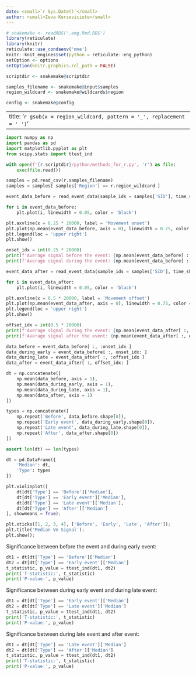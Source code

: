 ```yaml
---
date: <small>`r Sys.Date()`</small>
author: <small>Ieva Kerseviciute</small>
---
```


```r
# snakemake <- readRDS('.emg.Rmd.RDS')
library(reticulate)
library(knitr)
reticulate::use_condaenv('mne')
knitr::knit_engines$set(python = reticulate::eng_python)
setOption <- options
setOption(knitr.graphics.rel_path = FALSE)
```

```r
scriptdir <- snakemake@scriptdir

samples_filename <- snakemake@input$samples
region_wildcard <- snakemake@wildcards$region

config <- snakemake@config
```

---
title: '`r gsub(x = region_wildcard, pattern = '_', replacement = ' ')`'
---

```python
import numpy as np
import pandas as pd
import matplotlib.pyplot as plt
from scipy.stats import ttest_ind

with open(f'{r.scriptdir}/python/methods_for_r.py', 'r') as file:
    exec(file.read())

samples = pd.read_csv(r.samples_filename)
samples = samples[ samples['Region'] == r.region_wildcard ]

event_data_before = read_event_data(sample_ids = samples['SID'], time_shift = -0.25, event_length = 0.5)
```

```python
for i in event_data_before:
    plt.plot(i, linewidth = 0.05, color = 'black')

plt.axvline(x = 0.25 * 20000, label = 'Movement onset')
plt.plot(np.mean(event_data_before, axis = 0), linewidth = 0.75, color = 'red', label = 'Average')
plt.legend(loc = 'upper right')
plt.show()
```

```python
onset_idx = int(0.25 * 20000)
print(f'Average signal before the event: {np.mean(event_data_before[ :, :onset_idx ])}')
print(f'Average signal during the event: {np.mean(event_data_before[ :, onset_idx: ])}')
```

```python
event_data_after = read_event_data(sample_ids = samples['SID'], time_shift = 0.25, event_length = 0.5)
```

```python
for i in event_data_after:
    plt.plot(i, linewidth = 0.05, color = 'black')

plt.axvline(x = 0.5 * 20000, label = 'Movement offset')
plt.plot(np.mean(event_data_after, axis = 0), linewidth = 0.75, color = 'red', label = 'Average')
plt.legend(loc = 'upper right')
plt.show()
```

```python
offset_idx = int(0.5 * 20000)
print(f'Average signal during the event: {np.mean(event_data_after[ :, :offset_idx ])}')
print(f'Average signal after the event: {np.mean(event_data_after[ :, offset_idx: ])}')
```

```python
data_before = event_data_before[ :, :onset_idx ]
data_during_early = event_data_before[ :, onset_idx: ]
data_during_late = event_data_after[ :, :offset_idx ]
data_after = event_data_after[ :, offset_idx: ]

dt = np.concatenate([
    np.mean(data_before, axis = 1),
    np.mean(data_during_early, axis = 1),
    np.mean(data_during_late, axis = 1),
    np.mean(data_after, axis = 1)
])

types = np.concatenate([
    np.repeat('Before', data_before.shape[0]),
    np.repeat('Early event', data_during_early.shape[0]),
    np.repeat('Late event', data_during_late.shape[0]),
    np.repeat('After', data_after.shape[0])
])

assert len(dt) == len(types)

dt = pd.DataFrame({
    'Median': dt,
    'Type': types
})
```

```python
plt.violinplot([
    dt[dt['Type'] == 'Before']['Median'],
    dt[dt['Type'] == 'Early event']['Median'],
    dt[dt['Type'] == 'Late event']['Median'],
    dt[dt['Type'] == 'After']['Median']
], showmeans = True);

plt.xticks([1, 2, 3, 4], ['Before', 'Early', 'Late', 'After']);
plt.title('Median Vm Signal');
plt.show();
```

Significance between before the event and during early event:

```python
dt1 = dt[dt['Type'] == 'Before']['Median']
dt2 = dt[dt['Type'] == 'Early event']['Median']
t_statistic, p_value = ttest_ind(dt1, dt2)
print('T-statistic:', t_statistic)
print('P-value:', p_value)
```

Significance between during early event and during late event:

```python
dt1 = dt[dt['Type'] == 'Early event']['Median']
dt2 = dt[dt['Type'] == 'Late event']['Median']
t_statistic, p_value = ttest_ind(dt1, dt2)
print('T-statistic:', t_statistic)
print('P-value:', p_value)
```

Significance between during late event and after event:

```python
dt1 = dt[dt['Type'] == 'Late event']['Median']
dt2 = dt[dt['Type'] == 'After']['Median']
t_statistic, p_value = ttest_ind(dt1, dt2)
print('T-statistic:', t_statistic)
print('P-value:', p_value)
```

